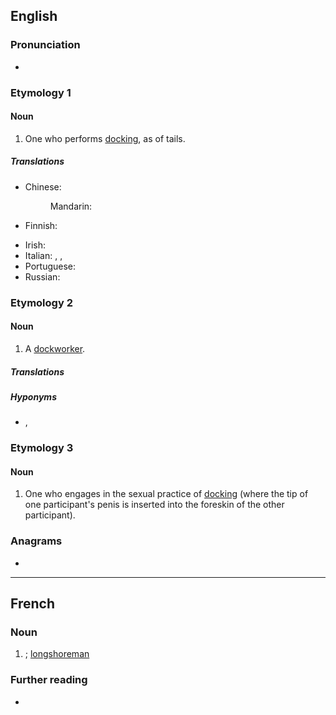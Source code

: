 {{also|Docker}}
==English==

===Pronunciation===
* {{a|GA}} {{IPA|en|/ˈdɑkɚ/}}

===Etymology 1===
{{suffix|en|dock|er|gloss1=cut off}}

====Noun====
{{en-noun}}

# One who performs [[docking]], as of tails.

=====Translations=====
{{trans-top|one who performs docking}}
* Chinese:
*: Mandarin: {{t-needed|cmn}}
* Finnish: {{t|fi|trimmaaja}}
{{trans-mid}}
* Irish: {{t|ga|dugaire|m}}
* Italian: {{t+|it|portuale|m}}, {{t+|it|scaricatore|m}}, {{t|it|scaricatore di porto|m}}
* Portuguese: {{t-needed|pt}}
* Russian: {{t+|ru|до́кер|m}}
{{trans-bottom}}

===Etymology 2===
{{suffix|en|dock|er|gloss1=wharf}}

====Noun====
{{en-noun}}

# A [[dockworker]].

=====Translations=====
{{trans-see|dockworker|dockworker}}

=====Hyponyms=====
* {{l|en|longshoreman}}, {{l|en|stevedore}}

===Etymology 3===

====Noun====
{{en-noun}}

# One who engages in the sexual practice of [[docking]] (where the tip of one participant's penis is inserted into the foreskin of the other participant).

===Anagrams===
* {{anagrams|en|a=cdekor|corked|ockerd|redock|rocked}}

----

==French==

===Noun===
{{fr-noun|m}}

# {{l|en|docker}}; [[longshoreman]]

===Further reading===
* {{R:TLFi}}